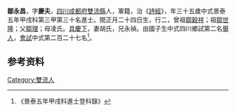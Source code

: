 {{明清人物信息框
| 姓名 = 鄒永昌
| 原名 =
| 圖片名稱= 
| 圖片大小 =
| 圖片說明 = 
| 最高職務 =
| 國家 = 大明 
| 爵位 =
| 籍貫 = [[四川|四川]][[成都府|成都府]][[雙流縣|雙流縣]]
| 族裔 = 
| 旗籍 = 
| 字號 = 
| 諡號 =
| 出生日期 = 閏正月二十四日
| 出生地點 =
| 逝世日期 = 
| 逝世地點 =
| 墓葬 =
| 配偶 = 胡氏
| 親屬 = 曾祖[[鄒穀祥|鄒穀祥]]，祖[[鄒世隆|鄒世隆]]，父[[鄒理|鄒理]]，母凌氏
| 出身 =
* 景泰五年甲戌科進士
| 經歷 =
| 著作 =  
*
*
*
}}
'''鄒永昌'''{{BD|1420年||1479年||}}，字'''慶夫'''，[[四川|四川]][[成都府|成都府]][[雙流縣|雙流縣]]人，軍籍，治《[[詩經|詩經]]》，年三十五歲中式景泰五年甲戌科第三甲第三十名進士。閏正月二十四日生，行二，曾祖[[鄒穀祥|鄒穀祥]]；祖[[鄒世隆|鄒世隆]]；父[[鄒理|鄒理]]；母凌氏。[[具慶下|具慶下]]，妻胡氏，兄永禎。由國子生中式四川鄉試第二名[[舉人|舉人]]，[[會試|會試]]中式第二百二十七名<ref>《景泰五年甲戌科進士登科錄》</ref>。

== 参考资料 ==
{{reflist}}

{{景泰五年甲戌科殿试金榜}}

{{Authority control}}

{{DEFAULTSORT:}}
[[Category:雙流人|Category:雙流人]]


{{明朝人物小作品}}